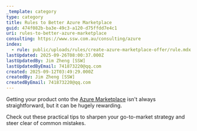 ```yaml
---
_template: category
type: category
title: Rules to Better Azure Marketplace
guid: 474f082b-ba3e-49c3-a120-d75ffdd7e4c1
uri: rules-to-better-azure-marketplace
consulting: https://www.ssw.com.au/consulting/azure
index:
  - rule: public/uploads/rules/create-azure-marketplace-offer/rule.mdx
lastUpdated: 2025-09-26T08:00:37.000Z
lastUpdatedBy: Jim Zheng [SSW]
lastUpdatedByEmail: 741873220@qq.com
created: 2025-09-12T03:49:29.000Z
createdBy: Jim Zheng [SSW]
createdByEmail: 741873220@qq.com
---
```

Getting your product onto the [Azure Marketplace](https://azuremarketplace.microsoft.com) isn't always straightforward, but it can be hugely rewarding.  

Check out these practical tips to sharpen your go-to-market strategy and steer clear of common mistakes.
